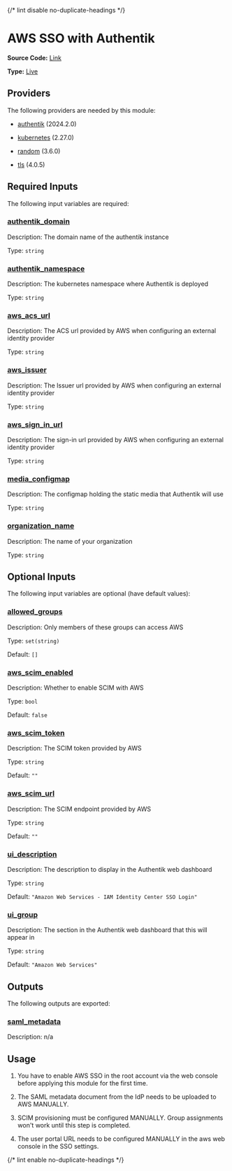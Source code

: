 {/* lint disable no-duplicate-headings */}

# AWS SSO with Authentik

**Source Code:** [Link](https://github.com/Panfactum/stack/tree/__currentPanfactumVersion__/packages/infrastructure/authentik_aws_sso)

**Type:** [Live](/docs/reference/infrastructure-modules/overview)

## Providers

The following providers are needed by this module:

* [authentik](#requirement_authentik) (2024.2.0)

* [kubernetes](https://registry.terraform.io/providers/hashicorp/kubernetes/2.27.0/docs) (2.27.0)

* [random](https://registry.terraform.io/providers/hashicorp/random/3.6.0/docs) (3.6.0)

* [tls](#requirement_tls) (4.0.5)

## Required Inputs

The following input variables are required:

### <a name="input_authentik_domain" /> [authentik\_domain](#input_authentik_domain)

Description: The domain name of the authentik instance

Type: `string`

### <a name="input_authentik_namespace" /> [authentik\_namespace](#input_authentik_namespace)

Description: The kubernetes namespace where Authentik is deployed

Type: `string`

### <a name="input_aws_acs_url" /> [aws\_acs\_url](#input_aws_acs_url)

Description: The ACS url provided by AWS when configuring an external identity provider

Type: `string`

### <a name="input_aws_issuer" /> [aws\_issuer](#input_aws_issuer)

Description: The Issuer url provided by AWS when configuring an external identity provider

Type: `string`

### <a name="input_aws_sign_in_url" /> [aws\_sign\_in\_url](#input_aws_sign_in_url)

Description: The sign-in url provided by AWS when configuring an external identity provider

Type: `string`

### <a name="input_media_configmap" /> [media\_configmap](#input_media_configmap)

Description: The configmap holding the static media that Authentik will use

Type: `string`

### <a name="input_organization_name" /> [organization\_name](#input_organization_name)

Description: The name of your organization

Type: `string`

## Optional Inputs

The following input variables are optional (have default values):

### <a name="input_allowed_groups" /> [allowed\_groups](#input_allowed_groups)

Description: Only members of these groups can access AWS

Type: `set(string)`

Default: `[]`

### <a name="input_aws_scim_enabled" /> [aws\_scim\_enabled](#input_aws_scim_enabled)

Description: Whether to enable SCIM with AWS

Type: `bool`

Default: `false`

### <a name="input_aws_scim_token" /> [aws\_scim\_token](#input_aws_scim_token)

Description: The SCIM token provided by AWS

Type: `string`

Default: `""`

### <a name="input_aws_scim_url" /> [aws\_scim\_url](#input_aws_scim_url)

Description: The SCIM endpoint provided by AWS

Type: `string`

Default: `""`

### <a name="input_ui_description" /> [ui\_description](#input_ui_description)

Description: The description to display in the Authentik web dashboard

Type: `string`

Default: `"Amazon Web Services - IAM Identity Center SSO Login"`

### <a name="input_ui_group" /> [ui\_group](#input_ui_group)

Description: The section in the Authentik web dashboard that this will appear in

Type: `string`

Default: `"Amazon Web Services"`

## Outputs

The following outputs are exported:

### <a name="output_saml_metadata" /> [saml\_metadata](#output_saml_metadata)

Description: n/a

## Usage

1. You have to enable AWS SSO in the root account via the web console
   before applying this module for the first time.

2. The SAML metadata document from the IdP needs to be uploaded to AWS MANUALLY.

3. SCIM provisioning must be configured MANUALLY. Group assignments won't work until this step is completed.

4. The user portal URL needs to be configured MANUALLY in the aws web console in the SSO settings.

{/* lint enable no-duplicate-headings */}
